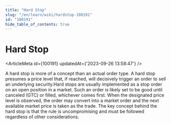 ```yaml
---
title: "Hard Stop"
slug: "/en/learn/wiki/hardstop-100191"
id: "100191"
hide_table_of_contents: true
---
```



# Hard Stop

<ArticleMeta id={100191} updatedAt={'2023-09-26 13:58:47'} />
<div className='border-solid border-b border-t-0 my-4 border-[var(--ifm-color-gray-300)]' />

A hard stop is more of a concept than an actual order type. A hard stop presumes a price level that, if reached, will decisively trigger an order to sell an underlying security.Hard stops are usually implemented as a stop order on an open position in a market. Such an order is likely set to be good until canceled (GTC) or filled, whichever comes first. When the designated price level is observed, the order may convert into a market order and the next available market price is taken as the trade. The key concept behind the hard stop is that the rule is uncompromising and must be followed regardless of other considerations.
